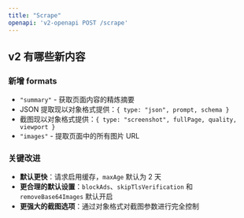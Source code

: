 ```yaml
---
title: "Scrape"
openapi: 'v2-openapi POST /scrape'
---
```


## v2 有哪些新内容

### 新增 formats

- `"summary"` - 获取页面内容的精炼摘要
- JSON 提取现以对象格式提供：`{ type: "json", prompt, schema }`
- 截图现以对象格式提供：`{ type: "screenshot", fullPage, quality, viewport }`
- `"images"` - 提取页面中的所有图片 URL

### 关键改进

- **默认更快**：请求启用缓存，`maxAge` 默认为 2 天
- **更合理的默认设置**：`blockAds`、`skipTlsVerification` 和 `removeBase64Images` 默认开启
- **更强大的截图选项**：通过对象格式对截图参数进行完全控制